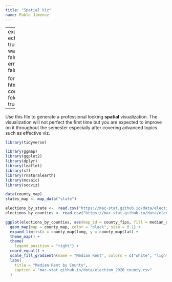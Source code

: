 ```yaml
---
title: "Spatial Viz"
name: Pablo Jiménez
---
```


---
execute:
  echo: true
  warning: false
  error: false

format:
  html:
    code-fold: true
---


Use this file to generate a professional looking **spatial** visualization.  The visualization will not perfect the first time but you are expected to improve on it throughout the semester especially after covering advanced topics such as effective viz.

```r
library(tidyverse)

```

```r
library(ggmap) 
library(ggplot2)
library(dplyr)
library(leaflet)
library(sf)
library(rnaturalearth)
library(mosaic)
library(socviz)

data(county_map) 
states_map <- map_data("state")

elections_by_state <-  read.csv("https://mac-stat.github.io/data/election_2020_by_state.csv")
elections_by_counties <- read.csv("https://mac-stat.github.io/data/election_2020_county.csv")

ggplot(elections_by_counties, aes(map_id = county_fips, fill = median_rent)) +
  geom_map(map = county_map, color = "black", size = 0.1) + 
  expand_limits(x = county_map$long, y = county_map$lat) +
  theme_map() +
  theme(
    legend.position = "right") +
  coord_equal() +
  scale_fill_gradientn(name = "Median Rent", colors = c("white", "lightgreen", "darkgreen")) +
  labs(
    title = "Median Rent by County",
    caption = "mac-stat.github.io/data/election_2020_county.csv"
  )
```
